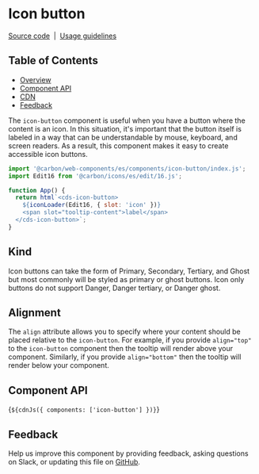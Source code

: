 
<Meta of={IconButtonStories} />

# Icon button

[Source code](https://github.com/carbon-design-system/carbon/tree/main/packages/web-components/src/components/icon-button)
&nbsp;|&nbsp;
[Usage guidelines](https://www.carbondesignsystem.com/components/button/usage)

## Table of Contents

- [Overview](#overview)
- [Component API](#component-api)
- [CDN](#cdn)
- [Feedback](#feedback)

The `icon-button` component is useful when you have a button where the content
is an icon. In this situation, it's important that the button itself is labeled
in a way that can be understandable by mouse, keyboard, and screen readers. As a
result, this component makes it easy to create accessible icon buttons.

```javascript
import '@carbon/web-components/es/components/icon-button/index.js';
import Edit16 from '@carbon/icons/es/edit/16.js';

function App() {
  return html`<cds-icon-button>
    ${iconLoader(Edit16, { slot: 'icon' })}
    <span slot="tooltip-content">label</span>
  </cds-icon-button>`;
}
```

<Canvas of={IconButtonStories.Default} />

## Kind

Icon buttons can take the form of Primary, Secondary, Tertiary, and Ghost but
most commonly will be styled as primary or ghost buttons. Icon only buttons do
not support Danger, Danger tertiary, or Danger ghost.

## Alignment

The `align` attribute allows you to specify where your content should be placed
relative to the `icon-button`. For example, if you provide `align="top"` to the
`icon-button` component then the tooltip will render above your component.
Similarly, if you provide `align="bottom"` then the tooltip will render below
your component.

## Component API

<ArgTypes of="cds-icon-button" />

<Markdown>{`${cdnJs({ components: ['icon-button'] })}`}</Markdown>

## Feedback

Help us improve this component by providing feedback, asking questions on Slack,
or updating this file on
[GitHub](https://github.com/carbon-design-system/carbon/edit/main/packages/web-components/src/components/icon-button/icon-button.mdx).
